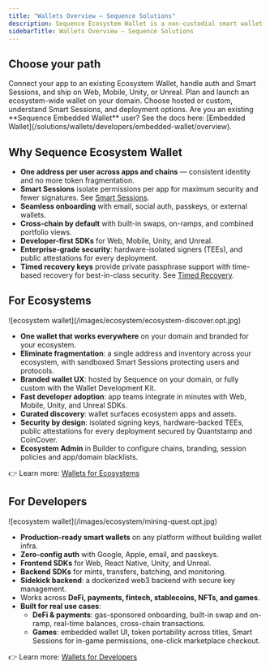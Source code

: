```yaml
---
title: "Wallets Overview — Sequence Solutions"
description: Sequence Ecosystem Wallet is a non-custodial smart wallet designed for chains and ecosystems. It combines passkeys, social auth, timed recovery keys, and sandboxed permissions to deliver higher security with less friction.
sidebarTitle: Wallets Overview — Sequence Solutions
---
```


## Choose your path

<CardGroup>
  <Card title="For Developers" href="/solutions/wallets/developers/overview">
    Connect your app to an existing Ecosystem Wallet, handle auth and Smart Sessions, and ship on Web, Mobile, Unity, or Unreal.
  </Card>
  <Card title="For Ecosystems" href="/solutions/wallets/ecosystems/overview">
    Plan and launch an ecosystem-wide wallet on your domain. Choose hosted or custom, understand Smart Sessions, and deployment options.
  </Card>
</CardGroup>

<Info>
Are you an existing **Sequence Embedded Wallet** user? See the docs here: [Embedded Wallet](/solutions/wallets/developers/embedded-wallet/overview).
</Info>

## Why Sequence Ecosystem Wallet

- **One address per user across apps and chains** — consistent identity and no more token fragmentation.
- **Smart Sessions** isolate permissions per app for maximum security and fewer signatures. See [Smart Sessions](/solutions/wallets/ecosystems/smart-sessions).
- **Seamless onboarding** with email, social auth, passkeys, or external wallets.
- **Cross-chain by default** with built-in swaps, on-ramps, and combined portfolio views.
- **Developer-first SDKs** for Web, Mobile, Unity, and Unreal.
- **Enterprise-grade security**: hardware-isolated signers (TEEs), and public attestations for every deployment.
- **Timed recovery keys** provide private passphrase support with time-based recovery for best-in-class security. See [Timed Recovery](/solutions/wallets/ecosystems/timed-recovery).

## For Ecosystems

<Frame>
![ecosystem wallet](/images/ecosystem/ecosystem-discover.opt.jpg)
</Frame>

- **One wallet that works everywhere** on your domain and branded for your ecosystem.
- **Eliminate fragmentation**: a single address and inventory across your ecosystem, with sandboxed Smart Sessions protecting users and protocols.
- **Branded wallet UX**: hosted by Sequence on your domain, or fully custom with the Wallet Development Kit.
- **Fast developer adoption**: app teams integrate in minutes with Web, Mobile, Unity, and Unreal SDKs.
- **Curated discovery**: wallet surfaces ecosystem apps and assets.
- **Security by design**: isolated signing keys, hardware-backed TEEs, public attestations for every deployment secured by Quantstamp and CoinCover.
- **Ecosystem Admin** in Builder to configure chains, branding, session policies and app/domain blacklists.
  
👉 Learn more: [Wallets for Ecosystems](/solutions/wallets/ecosystems/overview)

## For Developers

<Frame>
![ecosystem wallet](/images/ecosystem/mining-quest.opt.jpg)
</Frame>

- **Production-ready smart wallets** on any platform without building wallet infra.
- **Zero-config auth** with Google, Apple, email, and passkeys.
- **Frontend SDKs** for Web, React Native, Unity, and Unreal.
- **Backend SDKs** for mints, transfers, batching, and monitoring.
- **Sidekick backend**: a dockerized web3 backend with secure key management.
- Works across **DeFi, payments, fintech, stablecoins, NFTs, and games**.
- **Built for real use cases**:
  - **DeFi & payments**: gas-sponsored onboarding, built-in swap and on-ramp, real-time balances, cross-chain transactions.
  - **Games**: embedded wallet UI, token portability across titles, Smart Sessions for in-game permissions, one-click marketplace checkout.

👉 Learn more: [Wallets for Developers](/solutions/wallets/developers/overview)
